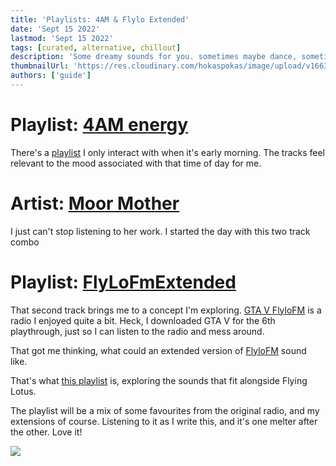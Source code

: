 ```yaml
---
title: 'Playlists: 4AM & Flylo Extended'
date: 'Sept 15 2022'
lastmod: 'Sept 15 2022'
tags: [curated, alternative, chillout]
description: 'Some dreamy sounds for you. sometimes maybe dance, sometimes maybe lounge'
thumbnailUrl: 'https://res.cloudinary.com/hokaspokas/image/upload/v1663214452/goosebumpsfm/flyloBanner.svg'
authors: ['guide']
---
```


# Playlist: [4AM energy](https://open.spotify.com/playlist/0caDfB5MwbUQQgmWl3exT2?si=cc577bb6cfb44be8)
There's a [playlist](https://open.spotify.com/playlist/0caDfB5MwbUQQgmWl3exT2?si=ed916995e76e49ff) I only interact with when it's early morning.
The tracks feel relevant to the mood associated with that time of day for me.

# Artist: [Moor Mother](https://open.spotify.com/artist/4kANxfLenUobb7t5fHSrgA?si=pxtvx__ITDmJwlwsWeieEg)
I just can't stop listening to her work. 
I started the day with this two track combo

<Track url={'6NcNYAGYN4pbaJX77WX30g'} blurb='A bit emo 
That closing verse is healing though, after a sad song 💪🏽'/>
<Track url={'6Ft2Uk7Y8GELALXtrcwl6G'} blurb='Thumper of a beat, choppy hip hop sounds. And solid verses!'/>

# Playlist: [FlyLoFmExtended](https://open.spotify.com/playlist/4NItiNFlA1wzj5dp7bRpFo?si=eb606037a1c64128)
That second track brings me to a concept I'm exploring.
[GTA V FlyloFM](https://gta.fandom.com/wiki/FlyLo_FM) is a radio I enjoyed quite a bit. Heck, I downloaded GTA V for 
the 6th playthrough, just so I can listen to the radio and mess around.

That got me thinking, what could an extended version of [FlyloFM](https://gta.fandom.com/wiki/FlyLo_FM) sound like.

That's what [this playlist](https://open.spotify.com/playlist/4NItiNFlA1wzj5dp7bRpFo?si=eb606037a1c64128) is, exploring the sounds that fit alongside Flying Lotus.

The playlist will be a mix of some favourites from the original radio, and my extensions of course. Listening to it as I write this, and it's one melter after the other. Love it!

![](https://res.cloudinary.com/hokaspokas/image/upload/v1663214938/goosebumpsfm/bnger_meme_marcqq.jpg)